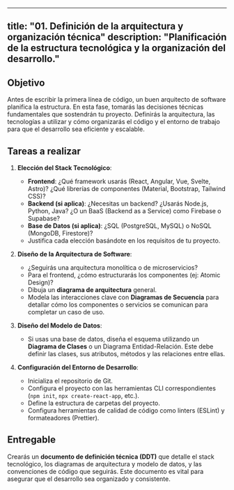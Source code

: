 
---
title: "01. Definición de la arquitectura y organización técnica"
description: "Planificación de la estructura tecnológica y la organización del desarrollo."
---

## Objetivo

Antes de escribir la primera línea de código, un buen arquitecto de software planifica la estructura. En esta fase, tomarás las decisiones técnicas fundamentales que sostendrán tu proyecto. Definirás la arquitectura, las tecnologías a utilizar y cómo organizarás el código y el entorno de trabajo para que el desarrollo sea eficiente y escalable.

## Tareas a realizar

1.  **Elección del Stack Tecnológico**:
    - **Frontend**: ¿Qué framework usarás (React, Angular, Vue, Svelte, Astro)? ¿Qué librerías de componentes (Material, Bootstrap, Tailwind CSS)?
    - **Backend (si aplica)**: ¿Necesitas un backend? ¿Usarás Node.js, Python, Java? ¿O un BaaS (Backend as a Service) como Firebase o Supabase?
    - **Base de Datos (si aplica)**: ¿SQL (PostgreSQL, MySQL) o NoSQL (MongoDB, Firestore)?
    - Justifica cada elección basándote en los requisitos de tu proyecto.

2.  **Diseño de la Arquitectura de Software**:
    - ¿Seguirás una arquitectura monolítica o de microservicios?
    - Para el frontend, ¿cómo estructurarás los componentes (ej: Atomic Design)?
    - Dibuja un **diagrama de arquitectura** general.
    - Modela las interacciones clave con **Diagramas de Secuencia** para detallar cómo los componentes o servicios se comunican para completar un caso de uso.

3.  **Diseño del Modelo de Datos**:
    - Si usas una base de datos, diseña el esquema utilizando un **Diagrama de Clases** o un Diagrama Entidad-Relación. Este debe definir las clases, sus atributos, métodos y las relaciones entre ellas.

4.  **Configuración del Entorno de Desarrollo**:
    - Inicializa el repositorio de Git.
    - Configura el proyecto con las herramientas CLI correspondientes (`npm init`, `npx create-react-app`, etc.).
    - Define la estructura de carpetas del proyecto.
    - Configura herramientas de calidad de código como linters (ESLint) y formateadores (Prettier).

## Entregable

Crearás un **documento de definición técnica (DDT)** que detalle el stack tecnológico, los diagramas de arquitectura y modelo de datos, y las convenciones de código que seguirás. Este documento es vital para asegurar que el desarrollo sea organizado y consistente.
